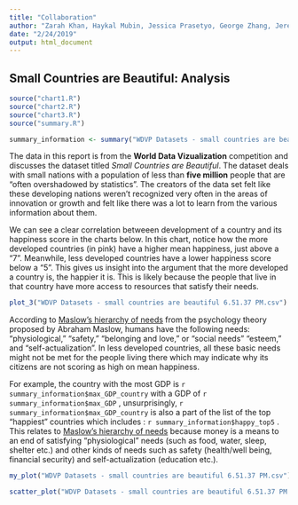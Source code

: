 ```yaml
---
title: "Collaboration"
author: "Zarah Khan, Haykal Mubin, Jessica Prasetyo, George Zhang, Jeremy Lin"
date: "2/24/2019"
output: html_document
---
```

## Small Countries are Beautiful: Analysis

```r
source("chart1.R")
source("chart2.R")
source("chart3.R")
source("summary.R")
```

```r
summary_information <- summary("WDVP Datasets - small countries are beautiful 6.51.37 PM.csv")
```
The data in this report is from the **World Data Vizualization** competition and discusses the 
dataset titled _Small Countries are Beautiful_. The dataset deals with small nations with a population of less than **five million** people that are "often overshadowed by statistics". The creators of the data set felt like these developing nations weren't recognized very often in the areas of innovation or growth and felt like there was a lot to learn from the various information about them.  

We can see a clear correlation betweeen development of a country and its happiness score in the charts below. In this chart, notice how the more developed countries (in pink) have a higher mean happiness, just above a "7". Meanwhile, less developed countries have a lower happiness score below a "5". This gives us insight into the argument that the more developed a country is, the happier it is. This is likely because the people that live in that country have more access to resources that satisfy their needs. 

```r
plot_3("WDVP Datasets - small countries are beautiful 6.51.37 PM.csv")
```

According to [Maslow's hierarchy of needs](https://en.wikipedia.org/wiki/Maslow%27s_hierarchy_of_needs) from the psychology theory proposed by Abraham Maslow, humans have the following  needs:  "physiological," "safety," "belonging and love," or "social needs" "esteem," and "self-actualization". In less developed countries, all these basic needs might not be met for the people living there which may indicate why its citizens are not scoring as high on mean happiness. 

For example,  the country with the most GDP is `r summary_information$max_GDP_country` with a GDP of `r summary_information$max_GDP` , unsurprisingly, `r summary_information$max_GDP_country` is also a part of the list of the top "happiest" countries which includes : `r summary_information$happy_top5` . This relates to [Maslow's hierarchy of needs](https://en.wikipedia.org/wiki/Maslow%27s_hierarchy_of_needs) because money is a means to an end of satisfying "physiological" needs (such as food, water, sleep, shelter etc.) and other kinds of needs such as safety (health/well being, financial security) and self-actualization (education etc.). 


```r
my_plot("WDVP Datasets - small countries are beautiful 6.51.37 PM.csv")
```

```r
scatter_plot("WDVP Datasets - small countries are beautiful 6.51.37 PM.csv")
```







